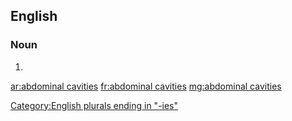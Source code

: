 ==English==

===Noun===
{{head|en|plural}}

# {{plural of|abdominal cavity|lang=en|nocat=1}}

[[Category:English plurals ending in "-ies"]]

[[ar:abdominal cavities]]
[[fr:abdominal cavities]]
[[mg:abdominal cavities]]